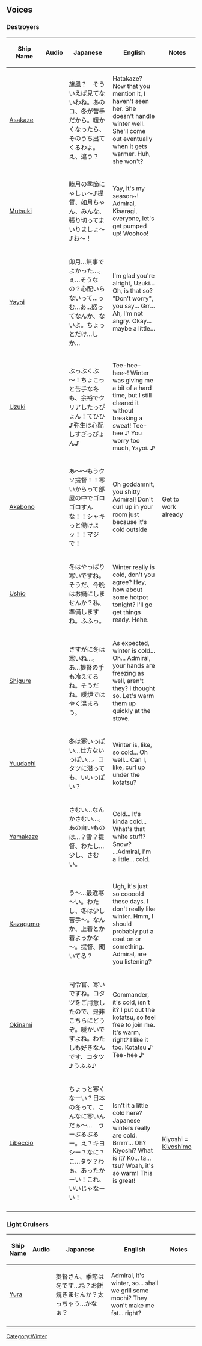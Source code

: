 ==Voices==

===Destroyers===
{| class="wikitable" style="text-align:center;"
!style="width:6%;"|Ship Name
!style="width:3%;"|Audio
!style="width:35%;"|Japanese
!style="width:35%;"|English
!style="width:21%;"|Notes
|-
|[[Asakaze]]
|{{Audio|file=Asakaze_Winter_2017.mp3}}
|旗風？　そういえば見てないわね。あのコ、冬が苦手だから。暖かくなったら、そのうち出てくるわよ。え、違う？
|Hatakaze? Now that you mention it, I haven't seen her. She doesn't handle winter well. She'll come out eventually when it gets warmer. Huh, she won't?
|
|-
|[[Mutsuki]]
|{{Audio|file=Mutsuki_Winter_2017.mp3}}
|睦月の季節にゃしぃ～♪提督、如月ちゃん、みんな、張り切ってまいりましょ～♪お～！
|Yay, it's my season~! Admiral, Kisaragi, everyone, let's get pumped up! Woohoo!
|
|-
|[[Yayoi]]
|{{Audio|file=Yayoi_Winter_2017.mp3}}
|卯月…無事でよかった…。ぇ…そうなの？心配いらないって…っむ…あ…怒ってなんか、ないよ。ちょっとだけ…しか…
|I'm glad you're alright, Uzuki... Oh, is that so? "Don't worry", you say... Grr... Ah, I'm not angry. Okay... maybe a little...
|
|-
|[[Uzuki]]
|{{Audio|file=Uzuki_Winter_2017.mp3}}
|ぷっぷくぷ～！ちょこっと苦手な冬も、余裕でクリアしたっぴょん！てひひ♪弥生は心配しすぎっぴょん♪
|Tee-hee-hee~! Winter was giving me a bit of a hard time, but I still cleared it without breaking a sweat! Tee-hee ♪ You worry too much, Yayoi. ♪
|
|-
|[[Akebono]]
|{{Audio|file=Akebono_Winter_2017.mp3}}
|あ～～もうクソ提督！！寒いからって部屋の中でゴロゴロすんな！！シャキっと働けよッ！！マジで！
|Oh goddamnit, you shitty Admiral! Don't curl up in your room just because it's cold outside!! Get to work already!! Seriously!
|
|-
|[[Ushio]]
|{{Audio|file=Ushio_Winter_2017.mp3}}
|冬はやっぱり寒いですね。そうだ、今晩はお鍋にしませんか？私、準備しますね。ふふっ。
|Winter really is cold, don't you agree? Hey, how about some hotpot tonight? I'll go get things ready. Hehe.
|
|-
|[[Shigure]]
|{{Audio|file=Shigure_Winter_2017.mp3}}
|さすがに冬は寒いね…。あ…提督の手も冷えてるね。そうだね。暖炉ではやく温まろう。
|As expected, winter is cold... Oh... Admiral, your hands are freezing as well, aren't they? I thought so. Let's warm them up quickly at the stove.
|
|-
|[[Yuudachi]]
|{{Audio|file=Yuudachi_Winter_2017.mp3}}
|冬は寒いっぽい…仕方ないっぽい…。コタツに潜っても、いいっぽい？
|Winter is, like, so cold... Oh well... Can I, like, curl up under the kotatsu?
|
|-
|[[Yamakaze]]
|{{Audio|file=Yamakaze_Winter_2017.mp3}}
|さむい…なんかさむい…。あの白いものは…？雪？提督、わたし…少し、さむい。
|Cold... It's kinda cold... What's that white stuff? Snow? ...Admiral, I'm a little... cold.
|
|-
|[[Kazagumo]]
|{{Audio|file=Kazagumo_Winter_2017.mp3}}
|う～…最近寒～い。わたし、冬は少し苦手～。なんか、上着とか着よっかな～。提督、聞いてる？
|Ugh, it's just so coooold these days. I don't really like winter. Hmm, I should probably put a coat on or something. Admiral, are you listening?
|
|-
|[[Okinami]]
|{{Audio|file=Okinami_Winter_2017.mp3}}
|司令官、寒いですね。コタツをご用意したので、是非こちらにどうぞ。暖かいですよね。わたしも好きなんです、コタツ♪うふふ♪
|Commander, it's cold, isn't it? I put out the kotatsu, so feel free to join me. It's warm, right? I like it too. Kotatsu ♪ Tee-hee ♪
|
|-
|[[Libeccio]]
|{{Audio|file=Libeccio_Winter_2017.mp3}}
|ちょっと寒くなーい？日本の冬って、こんなに寒いんだぁ～…　うーぶるぶるー。え？キヨシー？なに？こ…タツ？わぁ、あったかーい！これ、いいじゃなーい！
|Isn't it a little cold here? Japanese winters really are cold. Brrrrr... Oh? Kiyoshi? What is it? Ko... ta... tsu? Woah, it's so warm! This is great!
|Kiyoshi = [[Kiyoshimo]]
|-
|}

===Light Cruisers===
{| class="wikitable" style="text-align:center;"
!style="width:6%;"|Ship Name
!style="width:3%;"|Audio
!style="width:35%;"|Japanese
!style="width:35%;"|English
!style="width:21%;"|Notes
|-
|[[Yura]]
|{{Audio|file=Yura_Winter_2017.mp3}}
|提督さん、季節は冬です…ね？お餅焼きませんか？太っちゃう…かなぁ？
|Admiral, it's winter, so... shall we grill some mochi? They won't make me fat... right?
|
|-
|}

{{Seasonal}}
[[Category:Winter]]